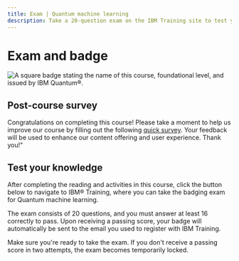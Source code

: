```yaml
---
title: Exam | Quantum machine learning
description: Take a 20-question exam on the IBM Training site to test your quantum machine learning skills and receive a badge through Credly.
---
```


# Exam and badge

![A square badge stating the name of this course, foundational level, and issued by IBM Quantum&reg;.](/learning/images/courses/quantum-machine-learning/exam/badge.avif)

## Post-course survey

Congratulations on completing this course! Please take a moment to help us improve our course by filling out the following [quick survey](https://your.feedback.ibm.com/jfe/form/SV_a68ils4bH0vX0O2). Your feedback will be used to enhance our content offering and user experience. Thank you!"

## Test your knowledge

After completing the reading and activities in this course, click the button below to navigate to IBM&reg; Training, where you can take the badging exam for Quantum machine learning.

The exam consists of 20 questions, and you must answer at least 16 correctly to pass. Upon receiving a passing score, your badge will automatically be sent to the email you used to register with IBM Training.

Make sure you're ready to take the exam. If you don't receive a passing score in two attempts, the exam becomes temporarily locked.

<LaunchExamButton href="https://www.ibm.com/training/course/quantum-machine-learning-badge-quiz-DL46107G" />
